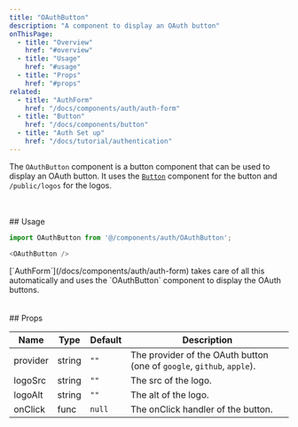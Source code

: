 ```yaml
---
title: "OAuthButton"
description: "A component to display an OAuth button"
onThisPage:
  - title: "Overview"
    href: "#overview"
  - title: "Usage"
    href: "#usage"
  - title: "Props"
    href: "#props"
related:
  - title: "AuthForm"
    href: "/docs/components/auth/auth-form"
  - title: "Button"
    href: "/docs/components/button"
  - title: "Auth Set up"
    href: "/docs/tutorial/authentication"
---
```


<div id="overview" />

The `OAuthButton` component is a button component that can be used to display an OAuth button. It uses the [`Button`](/docs/components/button) component for the button and `/public/logos` for the logos.

<br />
<br />
<Divider />
<div id="usage" />
## Usage

```javascript
import OAuthButton from '@/components/auth/OAuthButton';

<OAuthButton />
```

<Info>
    [`AuthForm`](/docs/components/auth/auth-form) takes care of all this automatically and uses the `OAuthButton` component to display the OAuth buttons.
</Info>

<br />
<br />
<br />
<Divider />
<div id="props" />
## Props

| Name     | Type   | Default | Description                                                            |
|----------|--------|---------|------------------------------------------------------------------------|
| provider | string | `""`    | The provider of the OAuth button (one of `google`, `github`, `apple`). |
| logoSrc  | string | `""`    | The src of the logo.                                                   |
| logoAlt  | string | `""`    | The alt of the logo.                                                   |
| onClick  | func   | `null`  | The onClick handler of the button.                                     |

[//]: # (provider, logoSrc, logoAlt, onClick)